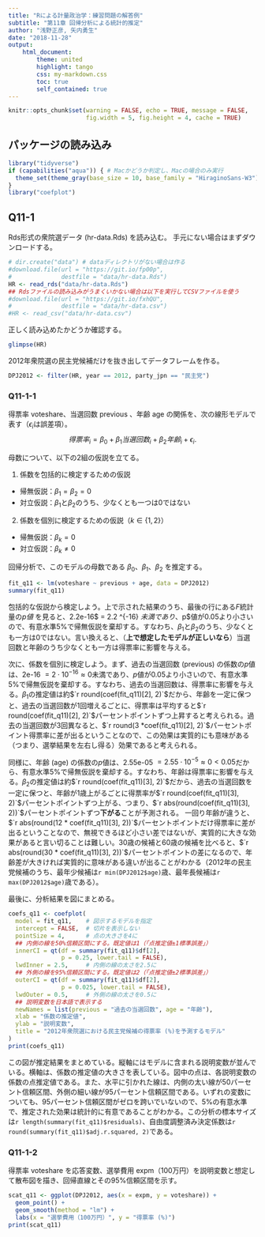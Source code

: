 ```yaml
---
title: "Rによる計量政治学：練習問題の解答例"
subtitle: "第11章 回帰分析による統計的推定"
author: "浅野正彦, 矢内勇生"
date: "2018-11-28"
output:
    html_document:
        theme: united
        highlight: tango
        css: my-markdown.css
        toc: true
        self_contained: true
---
```


```r
knitr::opts_chunk$set(warning = FALSE, echo = TRUE, message = FALSE,
                      fig.width = 5, fig.height = 4, cache = TRUE)
```

## パッケージの読み込み

```r
library("tidyverse")
if (capabilities("aqua")) { # Macかどうか判定し、Macの場合のみ実行
  theme_set(theme_gray(base_size = 10, base_family = "HiraginoSans-W3"))
}
library("coefplot")
```


## Q11-1

Rds形式の衆院選データ (hr-data.Rds) を読み込む。
手元にない場合はまずダウンロードする。
```r
# dir.create("data") # dataディレクトリがない場合は作る
#download.file(url = "https://git.io/fp00p",
#              destfile = "data/hr-data.Rds")
HR <- read_rds("data/hr-data.Rds")
## Rdsファイルの読み込みがうまくいかない場合は以下を実行してCSVファイルを使う
#download.file(url = "https://git.io/fxhQU",
#              destfile = "data/hr-data.csv")
#HR <- read_csv("data/hr-data.csv")
```

正しく読み込めたかどうか確認する。
```r
glimpse(HR)
```

2012年衆院選の民主党候補だけを抜き出してデータフレームを作る。
```r
DPJ2012 <- filter(HR, year == 2012, party_jpn == "民主党")
```


### Q11-1-1

得票率 voteshare、当選回数 previous 、年齢 age の関係を、次の線形モデルで表す（$\epsilon_i$は誤差項）。
$$
得票率_i = \beta_0 + \beta_1 当選回数_i + \beta_2 年齢_i + \epsilon_i.
$$

母数について、以下の2組の仮説を立てる。

1. 係数を包括的に検定するための仮説
  - 帰無仮説：$\beta_1 = \beta_2 = 0$
  - 対立仮説：$\beta_1$と$\beta_2$のうち、少なくとも一つは0ではない
2. 係数を個別に検定するための仮説（$k \in \{1, 2\}$）
  - 帰無仮説：$\beta_k = 0$
  - 対立仮説：$\beta_k \neq 0$

回帰分析で、このモデルの母数である $\beta_0$、$\beta_1$、$\beta_2$ を推定する。
```r
fit_q11 <- lm(voteshare ~ previous + age, data = DPJ2012)
summary(fit_q11)
```

包括的な仮説から検定しよう。上で示された結果のうち、最後の行にある$F$統計量の$p値$ を見ると、2.2e-16$ = 2.2 \cdot 10^{-16} \approx 0$未満であり、$p$値が$0.05$より小さいので、有意水準5\%で帰無仮説を棄却する。すなわち、$\beta_1$と$\beta_2$のうち、少なくとも一方は0ではない。言い換えると、（**上で想定したモデルが正しいなら**）当選回数と年齢のうち少なくとも一方は得票率に影響を与える。

次に、係数を個別に検定しよう。まず、過去の当選回数 (previous) の係数の$p$値は、2e-16 $= 2\cdot10^{-16} \approx 0$未満であり、$p$値が$0.05$より小さいので、有意水準5\%で帰無仮説を棄却する。すなわち、過去の当選回数は、得票率に影響を与える。$\beta_1$の推定値は約$`r round(coef(fit_q11)[2], 2)`$だから、年齢を一定に保つと、過去の当選回数が1回増えるごとに、得票率は平均すると$`r round(coef(fit_q11)[2], 2)`$パーセントポイントずつ上昇すると考えられる。過去の当選回数が3回異なると、$`r round(3 *coef(fit_q11)[2], 2)`$パーセントポイント得票率に差が出るということなので、この効果は実質的にも意味がある（つまり、選挙結果を左右し得る）効果であると考えられる。

同様に、年齢 (age) の係数の$p$値は、2.55e-05 $= 2.55 \cdot 10^{-5} \approx 0 < 0.05$だから、有意水準5%で帰無仮説を棄却する。すなわち、年齢は得票率に影響を与える。$\beta_2$の推定値は約$`r round(coef(fit_q11)[3], 2)`$だから、過去の当選回数を一定に保つと、年齢が1歳上がるごとに得票率が$`r round(coef(fit_q11)[3], 2)`$パーセントポイントずつ上がる、つまり、$`r abs(round(coef(fit_q11)[3], 2))`$パーセントポイントずつ**下がる**ことが予測される。
一回り年齢が違うと、$`r abs(round(12 * coef(fit_q11)[3], 2))`$パーセントポイントだけ得票率に差が出るということなので、無視できるほど小さい差ではないが、実質的に大きな効果があると言い切ることは難しい。30歳の候補と60歳の候補を比べると、$`r abs(round(30 * coef(fit_q11)[3], 2))`$パーセントポイントの差になるので、年齢差が大きければ実質的に意味がある違いが出ることがわかる（2012年の民主党候補のうち、最年少候補は`r min(DPJ2012$age)`歳、最年長候補は`r max(DPJ2012$age)`歳である）。

最後に、分析結果を図にまとめる。
```r
coefs_q11 <- coefplot(
  model = fit_q11,    # 図示するモデルを指定
  intercept = FALSE,  # 切片を表示しない
  pointSize = 4,      # 点の大きさを4に
  ## 内側の線を50%信頼区間にする。既定値は1（「点推定値±1標準誤差」）
  innerCI = qt(df = summary(fit_q11)$df[2],
               p = 0.25, lower.tail = FALSE),
  lwdInner = 2.5,     # 内側の線の太さを2.5に
  ## 外側の線を95%信頼区間にする。既定値は2（「点推定値±2標準誤差」）
  outerCI = qt(df = summary(fit_q11)$df[2],
               p = 0.025, lower.tail = FALSE),
  lwdOuter = 0.5,     # 外側の線の太さを0.5に
  ## 説明変数を日本語で表示する
  newNames = list(previous = "過去の当選回数", age = "年齢"),
  xlab = "係数の推定値",
  ylab = "説明変数",
  title = "2012年衆院選における民主党候補の得票率 (%)を予測するモデル"
)
print(coefs_q11)
```

この図が推定結果をまとめている。縦軸にはモデルに含まれる説明変数が並んでいる。横軸は、係数の推定値の大きさを表している。図中の点は、各説明変数の係数の点推定値である。また、水平に引かれた線は、内側の太い線が50パーセント信頼区間、外側の細い線が95パーセント信頼区間である。いずれの変数についても、95パーセント信頼区間がゼロを跨いでいないので、5%の有意水準で、推定された効果は統計的に有意であることがわかる。この分析の標本サイズは`r length(summary(fit_q11)$residuals)`、自由度調整済み決定係数は`r round(summary(fit_q11)$adj.r.squared, 2)`である。


### Q11-1-2

得票率 voteshare を応答変数、選挙費用 expm（100万円）を説明変数と想定して散布図を描き、回帰直線とその95%信頼区間を示す。
```r
scat_q11 <- ggplot(DPJ2012, aes(x = expm, y = voteshare)) +
  geom_point() +
  geom_smooth(method = "lm") +
  labs(x = "選挙費用（100万円）", y = "得票率 (%)")
print(scat_q11)
```


